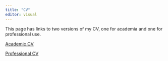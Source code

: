 ```yaml
---
title: "CV"
editor: visual
---
```


This page has links to two versions of my CV, one for academia and one for professional use.

[Academic CV](resources/documents/CVs/morgan_holland_cv_academic.pdf)

[Professional CV](resources/documents/CVs/morgan_holland_cv_professional.pdf)
